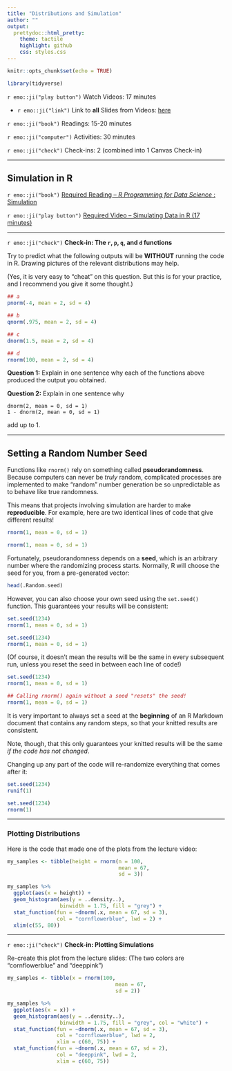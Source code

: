 ```yaml
---
title: "Distributions and Simulation"
author: ""
output:
  prettydoc::html_pretty:
    theme: tactile
    highlight: github
    css: styles.css
---
```


```r
knitr::opts_chunk$set(echo = TRUE)

library(tidyverse)
```

`r emo::ji("play button")` Watch Videos: 17 minutes
  
  * `r emo::ji("link")` Link to **all** Slides from Videos: [here](https://app.box.com/s/zcnbbt2xepty8ztg56ikdgdxz8oiyvws)

`r emo::ji("book")` Readings: 15-20 minutes   

`r emo::ji("computer")` Activities: 30 minutes  
  
`r emo::ji("check")` Check-ins: 2 (combined into 1 Canvas Check-in)

---

## Simulation in R

`r emo::ji("book")` [Required Reading -- _R Programming for Data Science_ : Simulation](https://bookdown.org/rdpeng/rprogdatascience/simulation.html)

`r emo::ji("play button")` [Required Video -- Simulating Data in R (17 minutes)](https://www.youtube.com/watch?v=J5XQaxmznNE)

---

`r emo::ji("check")` **Check-in: The `r`, `p`, `q`, and `d` functions**

Try to predict what the following outputs will be **WITHOUT** running the code
in R.  Drawing pictures of the relevant distributions may help.

(Yes, it is very easy to "cheat" on this question. But this is for your
practice, and I recommend you give it some thought.)

```r
## a
pnorm(-4, mean = 2, sd = 4)

## b
qnorm(.975, mean = 2, sd = 4)

## c
dnorm(1.5, mean = 2, sd = 4)

## d
rnorm(100, mean = 2, sd = 4)
```

**Question 1:** Explain in one sentence why each of the functions above produced
the output you obtained. 

**Question 2:** Explain in one sentence why
```
dnorm(2, mean = 0, sd = 1)
1 - dnorm(2, mean = 0, sd = 1)
```
add up to 1.

---

## Setting a Random Number Seed

Functions like `rnorm()` rely on something called **pseudorandomness**.
Because computers can never be *truly* random, complicated processes are
implemented to make "random" number generation be so unpredictable as to behave
like true randomness.

This means that projects involving simulation are harder to make
**reproducible**. For example, here are two identical lines of code that give
different results!

```r
rnorm(1, mean = 0, sd = 1)
```


```r
rnorm(1, mean = 0, sd = 1)
```


Fortunately, pseudorandomness depends on a **seed**, which is an arbitrary
number where the randomizing process starts.  Normally, R will choose the seed
for you, from a pre-generated vector:

```r
head(.Random.seed)
```

However, you can also choose your own seed using the `set.seed()` function. This
guarantees your results will be consistent:

```r
set.seed(1234)
rnorm(1, mean = 0, sd = 1)
```


```r
set.seed(1234)
rnorm(1, mean = 0, sd = 1)
```

(Of course, it doesn't mean the results will be the same in every subsequent
run, unless you reset the seed in between each line of code!)

```r
set.seed(1234)
rnorm(1, mean = 0, sd = 1)

## Calling rnorm() again without a seed "resets" the seed! 
rnorm(1, mean = 0, sd = 1)
```

It is very important to always set a seed at the **beginning** of an R Markdown
document that contains any random steps, so that your knitted results are
consistent.

Note, though, that this only guarantees your knitted results will be the same
*if the code has not changed*.

Changing up any part of the code will re-randomize everything that comes after
it:

```r
set.seed(1234)
runif(1)
```

```r
set.seed(1234)
rnorm(1)
```

---

### Plotting Distributions

Here is the code that made one of the plots from the lecture video:

```r
my_samples <- tibble(height = rnorm(n = 100, 
                                    mean = 67, 
                                    sd = 3))

my_samples %>%
  ggplot(aes(x = height)) +
  geom_histogram(aes(y = ..density..), 
                 binwidth = 1.75, fill = "grey") +
  stat_function(fun = ~dnorm(.x, mean = 67, sd = 3), 
                col = "cornflowerblue", lwd = 2) + 
  xlim(c(55, 80))
```

---

`r emo::ji("check")` **Check-in: Plotting Simulations**

Re-create this plot from the lecture slides:
(The two colors are "cornflowerblue" and "deeppink")

```r
my_samples <- tibble(x = rnorm(100, 
                                   mean = 67, 
                                   sd = 2))

my_samples %>%
  ggplot(aes(x = x)) +
  geom_histogram(aes(y = ..density..), 
                 binwidth = 1.75, fill = "grey", col = "white") +
  stat_function(fun = ~dnorm(.x, mean = 67, sd = 3), 
                col = "cornflowerblue", lwd = 2, 
                xlim = c(60, 75)) +
  stat_function(fun = ~dnorm(.x, mean = 67, sd = 2), 
                col = "deeppink", lwd = 2, 
                xlim = c(60, 75))
```

